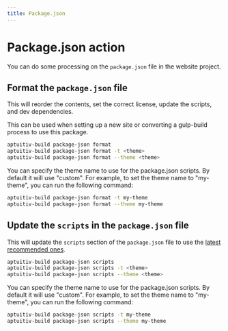 ```yaml
---
title: Package.json
---
```


# Package.json action

You can do some processing on the `package.json` file in the website project.

## Format the `package.json` file

This will reorder the contents, set the correct license, update the scripts, and dev dependencies.

This can be used when setting up a new site or converting a gulp-build process to use this package.

```bash
aptuitiv-build package-json format
aptuitiv-build package-json format -t <theme>
aptuitiv-build package-json format --theme <theme>
```

You can specify the theme name to use for the package.json scripts. By default it will use "custom". For example, to set the theme name to "my-theme", you can run the following command:

```bash
aptuitiv-build package-json format -t my-theme
aptuitiv-build package-json format --theme my-theme
```

## Update the `scripts` in the `package.json` file

This will update the `scripts` section of the `package.json` file to use the [latest recommended ones](/configuration/package-json-scripts).

```bash
aptuitiv-build package-json scripts
aptuitiv-build package-json scripts -t <theme>
aptuitiv-build package-json scripts --theme <theme>
```

You can specify the theme name to use for the package.json scripts. By default it will use "custom". For example, to set the theme name to "my-theme", you can run the following command:

```bash
aptuitiv-build package-json scripts -t my-theme
aptuitiv-build package-json scripts --theme my-theme
```
